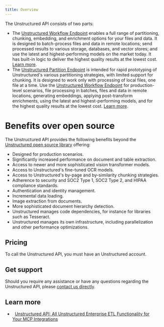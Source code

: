 ```yaml
---
title: Overview
---
```


The Unstructured API consists of two parts:

- The [Unstructured Workflow Endpoint](/api-reference/workflow/overview) enables a full range of partitioning, chunking, embedding, and 
  enrichment options for your files and data. It is designed to batch-process files and data in remote locations; send processed results to 
  various storage, databases, and vector stores; and use the latest and highest-performing models on the market today. It has built-in logic 
  to deliver the highest quality results at the lowest cost. [Learn more](/api-reference/workflow/overview).
- The [Unstructured Partition Endpoint](/api-reference/partition/overview) is intended for rapid prototyping of Unstructured's 
  various partitioning strategies, with limited support for chunking. It is designed to work only with processing of local files, one file 
  at a time. Use the [Unstructured Workflow Endpoint](/api-reference/workflow/overview) for production-level scenarios, file processing in 
  batches, files and data in remote locations, generating embeddings, applying post-transform enrichments, using the latest and 
  highest-performing models, and for the highest quality results at the lowest cost. [Learn more](/api-reference/partition/overview).

# Benefits over open source

The Unstructured API provides the following benefits beyond the [Unstructured open source library](/open-source/introduction/overview) offering:

* Designed for production scenarios.
* Significantly increased performance on document and table extraction.
* Access to newer and more sophisticated vision transformer models.
* Access to Unstructured's fine-tuned OCR models.
* Access to Unstructured's by-page and by-similarity chunking strategies.
* Adherence to security and SOC2 Type 1, SOC2 Type 2, and HIPAA compliance standards.
* Authentication and identity management.
* Incremental data loading.
* Image extraction from documents.
* More sophisticated document hierarchy detection.
* Unstructured manages code dependencies, for instance for libraries such as Tesseract.
* Unstructured manages its own infrastructure, including parallelization and other performance optimizations.

## Pricing

To call the Unstructured API, you must have an Unstructured account.


<Pricing />

## Get support

Should you require any assistance or have any questions regarding the Unstructured API, please [contact us directly](https://unstructured.io/contact).

## Learn more

- <Icon icon="blog" />&nbsp;&nbsp;[Unstructured API: All Unstructured Enterprise ETL Functionality for Your MCP Integrations](https://unstructured.io/blog/unstructured-api-all-unstructured-enterprise-etl-functionality-for-your-mcp-integrations)